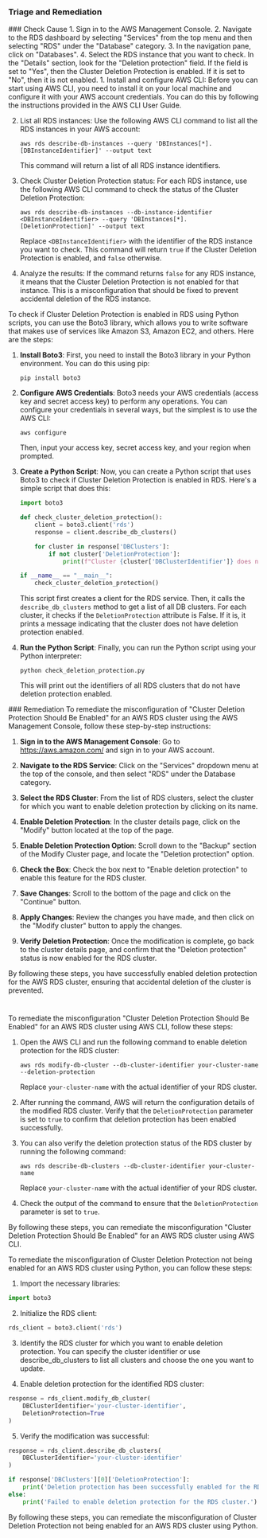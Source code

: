 
### Triage and Remediation
<Tabs>

<Tab title='Cause'>
### Check Cause
<AccordionGroup>
<Accordion title='Using Console' defaultOpen='true'>
1. Sign in to the AWS Management Console.
2. Navigate to the RDS dashboard by selecting "Services" from the top menu and then selecting "RDS" under the "Database" category.
3. In the navigation pane, click on "Databases".
4. Select the RDS instance that you want to check. In the "Details" section, look for the "Deletion protection" field. If the field is set to "Yes", then the Cluster Deletion Protection is enabled. If it is set to "No", then it is not enabled.
</Accordion>

<Accordion title='Using CLI'>
1. Install and configure AWS CLI: Before you can start using AWS CLI, you need to install it on your local machine and configure it with your AWS account credentials. You can do this by following the instructions provided in the AWS CLI User Guide.

2. List all RDS instances: Use the following AWS CLI command to list all the RDS instances in your AWS account:

   ```
   aws rds describe-db-instances --query 'DBInstances[*].[DBInstanceIdentifier]' --output text
   ```
   This command will return a list of all RDS instance identifiers.

3. Check Cluster Deletion Protection status: For each RDS instance, use the following AWS CLI command to check the status of the Cluster Deletion Protection:

   ```
   aws rds describe-db-instances --db-instance-identifier <DBInstanceIdentifier> --query 'DBInstances[*].[DeletionProtection]' --output text
   ```
   Replace `<DBInstanceIdentifier>` with the identifier of the RDS instance you want to check. This command will return `true` if the Cluster Deletion Protection is enabled, and `false` otherwise.

4. Analyze the results: If the command returns `false` for any RDS instance, it means that the Cluster Deletion Protection is not enabled for that instance. This is a misconfiguration that should be fixed to prevent accidental deletion of the RDS instance.
</Accordion>

<Accordion title='Using Python'>
To check if Cluster Deletion Protection is enabled in RDS using Python scripts, you can use the Boto3 library, which allows you to write software that makes use of services like Amazon S3, Amazon EC2, and others. Here are the steps:

1. **Install Boto3**: First, you need to install the Boto3 library in your Python environment. You can do this using pip:
   ```
   pip install boto3
   ```
2. **Configure AWS Credentials**: Boto3 needs your AWS credentials (access key and secret access key) to perform any operations. You can configure your credentials in several ways, but the simplest is to use the AWS CLI:
   ```
   aws configure
   ```
   Then, input your access key, secret access key, and your region when prompted.

3. **Create a Python Script**: Now, you can create a Python script that uses Boto3 to check if Cluster Deletion Protection is enabled in RDS. Here's a simple script that does this:

   ```python
   import boto3

   def check_cluster_deletion_protection():
       client = boto3.client('rds')
       response = client.describe_db_clusters()

       for cluster in response['DBClusters']:
           if not cluster['DeletionProtection']:
               print(f"Cluster {cluster['DBClusterIdentifier']} does not have deletion protection enabled.")

   if __name__ == "__main__":
       check_cluster_deletion_protection()
   ```
   This script first creates a client for the RDS service. Then, it calls the `describe_db_clusters` method to get a list of all DB clusters. For each cluster, it checks if the `DeletionProtection` attribute is False. If it is, it prints a message indicating that the cluster does not have deletion protection enabled.

4. **Run the Python Script**: Finally, you can run the Python script using your Python interpreter:
   ```
   python check_deletion_protection.py
   ```
   This will print out the identifiers of all RDS clusters that do not have deletion protection enabled.
</Accordion>

</AccordionGroup>
</Tab>
<Tab title='Remediation'>
### Remediation

<AccordionGroup>
<Accordion title='Using Console' defaultOpen='true'>
To remediate the misconfiguration of "Cluster Deletion Protection Should Be Enabled" for an AWS RDS cluster using the AWS Management Console, follow these step-by-step instructions:

1. **Sign in to the AWS Management Console**: Go to https://aws.amazon.com/ and sign in to your AWS account.

2. **Navigate to the RDS Service**: Click on the "Services" dropdown menu at the top of the console, and then select "RDS" under the Database category.

3. **Select the RDS Cluster**: From the list of RDS clusters, select the cluster for which you want to enable deletion protection by clicking on its name.

4. **Enable Deletion Protection**: In the cluster details page, click on the "Modify" button located at the top of the page.

5. **Enable Deletion Protection Option**: Scroll down to the "Backup" section of the Modify Cluster page, and locate the "Deletion protection" option.

6. **Check the Box**: Check the box next to "Enable deletion protection" to enable this feature for the RDS cluster.

7. **Save Changes**: Scroll to the bottom of the page and click on the "Continue" button.

8. **Apply Changes**: Review the changes you have made, and then click on the "Modify cluster" button to apply the changes.

9. **Verify Deletion Protection**: Once the modification is complete, go back to the cluster details page, and confirm that the "Deletion protection" status is now enabled for the RDS cluster.

By following these steps, you have successfully enabled deletion protection for the AWS RDS cluster, ensuring that accidental deletion of the cluster is prevented.

#
</Accordion>

<Accordion title='Using CLI'>
To remediate the misconfiguration "Cluster Deletion Protection Should Be Enabled" for an AWS RDS cluster using AWS CLI, follow these steps:

1. Open the AWS CLI and run the following command to enable deletion protection for the RDS cluster:
   
   ```
   aws rds modify-db-cluster --db-cluster-identifier your-cluster-name --deletion-protection
   ```

   Replace `your-cluster-name` with the actual identifier of your RDS cluster.

2. After running the command, AWS will return the configuration details of the modified RDS cluster. Verify that the `DeletionProtection` parameter is set to `true` to confirm that deletion protection has been enabled successfully.

3. You can also verify the deletion protection status of the RDS cluster by running the following command:

   ```
   aws rds describe-db-clusters --db-cluster-identifier your-cluster-name
   ```

   Replace `your-cluster-name` with the actual identifier of your RDS cluster.

4. Check the output of the command to ensure that the `DeletionProtection` parameter is set to `true`.

By following these steps, you can remediate the misconfiguration "Cluster Deletion Protection Should Be Enabled" for an AWS RDS cluster using AWS CLI.
</Accordion>

<Accordion title='Using Python'>
To remediate the misconfiguration of Cluster Deletion Protection not being enabled for an AWS RDS cluster using Python, you can follow these steps:

1. Import the necessary libraries:
```python
import boto3
```

2. Initialize the RDS client:
```python
rds_client = boto3.client('rds')
```

3. Identify the RDS cluster for which you want to enable deletion protection. You can specify the cluster identifier or use describe_db_clusters to list all clusters and choose the one you want to update.

4. Enable deletion protection for the identified RDS cluster:
```python
response = rds_client.modify_db_cluster(
    DBClusterIdentifier='your-cluster-identifier',
    DeletionProtection=True
)
```

5. Verify the modification was successful:
```python
response = rds_client.describe_db_clusters(
    DBClusterIdentifier='your-cluster-identifier'
)

if response['DBClusters'][0]['DeletionProtection']:
    print('Deletion protection has been successfully enabled for the RDS cluster.')
else:
    print('Failed to enable deletion protection for the RDS cluster.')
```

By following these steps, you can remediate the misconfiguration of Cluster Deletion Protection not being enabled for an AWS RDS cluster using Python.
</Accordion>

</AccordionGroup>
</Tab>
</Tabs>
